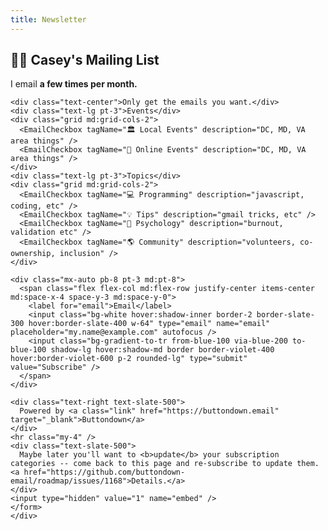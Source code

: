 ```yaml
---
title: Newsletter
---
```



<OuterLayout>
	<div class="panel">
    <div class="mx-auto">
    <form
      action="
        https://buttondown.email/api/emails/embed-subscribe/heycaseywattsup
      "
      method="post"
      target="popupwindow"
      onsubmit="window.open('https://buttondown.email/heycaseywattsup', 'popupwindow')"
      class="embeddable-buttondown-form"
    >
      <h2 class="text-2xl text-center mt-0 mb-5">👋🏻 Casey's Mailing List</h2>
      <div class="text-center">I email <b>a few times per month.</b></div>

    <div class="text-center">Only get the emails you want.</div>
    <div class="text-lg pt-3">Events</div>
    <div class="grid md:grid-cols-2">
      <EmailCheckbox tagName="🏛️ Local Events" description="DC, MD, VA area things" />
      <EmailCheckbox tagName="🎥 Online Events" description="DC, MD, VA area things" />
    </div>
    <div class="text-lg pt-3">Topics</div>
    <div class="grid md:grid-cols-2">
      <EmailCheckbox tagName="💻 Programming" description="javascript, coding, etc" />
      <EmailCheckbox tagName="💡 Tips" description="gmail tricks, etc" />
      <EmailCheckbox tagName="🧠 Psychology" description="burnout, validation etc" />
      <EmailCheckbox tagName="🌎 Community" description="volunteers, co-ownership, inclusion" />
    </div>

    <div class="mx-auto pb-8 pt-3 md:pt-8">
      <span class="flex flex-col md:flex-row justify-center items-center md:space-x-4 space-y-3 md:space-y-0">
        <label for="email">Email</label>
        <input class="bg-white hover:shadow-inner border-2 border-slate-300 hover:border-slate-400 w-64" type="email" name="email" placeholder="my.name@example.com" autofocus />
        <input class="bg-gradient-to-tr from-blue-100 via-blue-200 to-blue-100 shadow-lg hover:shadow-md border border-violet-400 hover:border-violet-600 p-2 rounded-lg" type="submit" value="Subscribe" />
      </span>
    </div>

    <div class="text-right text-slate-500">
      Powered by <a class="link" href="https://buttondown.email" target="_blank">Buttondown</a>
    </div>
    <hr class="my-4" />
    <div class="text-slate-500">
      Maybe later you'll want to <b>update</b> your subscription categories -- come back to this page and re-subscribe to update them. <a href="https://github.com/buttondown-email/roadmap/issues/1168">Details.</a>
    </div>
    <input type="hidden" value="1" name="embed" />
    </form>
    </div>

  </div>
</OuterLayout>

